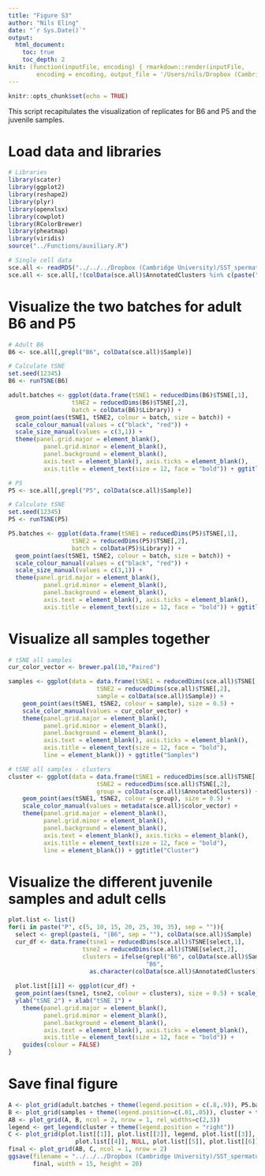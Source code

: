 ```yaml
---
title: "Figure S3"
author: "Nils Eling"
date: "`r Sys.Date()`"
output: 
  html_document:
    toc: true
    toc_depth: 2
knit: (function(inputFile, encoding) { rmarkdown::render(inputFile, 
        encoding = encoding, output_file = '/Users/nils/Dropbox (Cambridge University)/SST_spermatocytes/Analysis/Figures/Fig_S3.html') })
---
```


```r
knitr::opts_chunk$set(echo = TRUE)
```

This script recapitulates the visualization of replicates for B6 and P5 and the juvenile samples. 

# Load data and libraries

```r
# Libraries
library(scater)
library(ggplot2)
library(reshape2)
library(plyr)
library(openxlsx)
library(cowplot)
library(RColorBrewer)
library(pheatmap)
library(viridis)
source("../Functions/auxiliary.R")

# Single cell data
sce.all <- readRDS("../../../Dropbox (Cambridge University)/SST_spermatocytes/Analysis/data/10X_data/SCE_all.rds")
sce.all <- sce.all[,!(colData(sce.all)$AnnotatedClusters %in% c(paste("NA", 1:5, sep = ""), "Outliers"))]
```

# Visualize the two batches for adult B6 and P5

```r
# Adult B6
B6 <- sce.all[,grepl("B6", colData(sce.all)$Sample)]

# Calculate tSNE
set.seed(12345)
B6 <- runTSNE(B6)

adult.batches <- ggplot(data.frame(tSNE1 = reducedDims(B6)$TSNE[,1],
                  tSNE2 = reducedDims(B6)$TSNE[,2],
                  batch = colData(B6)$Library)) + 
  geom_point(aes(tSNE1, tSNE2, colour = batch, size = batch)) +
  scale_colour_manual(values = c("black", "red")) +
  scale_size_manual(values = c(3,1)) + 
  theme(panel.grid.major = element_blank(),
          panel.grid.minor = element_blank(),
          panel.background = element_blank(),
          axis.text = element_blank(), axis.ticks = element_blank(),
          axis.title = element_text(size = 12, face = "bold")) + ggtitle("B6")

# P5
P5 <- sce.all[,grepl("P5", colData(sce.all)$Sample)]

# Calculate tSNE
set.seed(12345)
P5 <- runTSNE(P5)

P5.batches <- ggplot(data.frame(tSNE1 = reducedDims(P5)$TSNE[,1],
                  tSNE2 = reducedDims(P5)$TSNE[,2],
                  batch = colData(P5)$Library)) + 
  geom_point(aes(tSNE1, tSNE2, colour = batch, size = batch)) +
  scale_colour_manual(values = c("black", "red")) +
  scale_size_manual(values = c(3,1)) + 
  theme(panel.grid.major = element_blank(),
          panel.grid.minor = element_blank(),
          panel.background = element_blank(),
          axis.text = element_blank(), axis.ticks = element_blank(),
          axis.title = element_text(size = 12, face = "bold")) + ggtitle("P5")
```

# Visualize all samples together

```r
# tSNE all samples
cur_color_vector <- brewer.pal(10,"Paired")

samples <- ggplot(data = data.frame(tSNE1 = reducedDims(sce.all)$TSNE[,1],
                         tSNE2 = reducedDims(sce.all)$TSNE[,2],
                         sample = colData(sce.all)$Sample)) +
    geom_point(aes(tSNE1, tSNE2, colour = sample), size = 0.5) +
    scale_color_manual(values = cur_color_vector) + 
    theme(panel.grid.major = element_blank(),
          panel.grid.minor = element_blank(),
          panel.background = element_blank(),
          axis.text = element_blank(), axis.ticks = element_blank(),
          axis.title = element_text(size = 12, face = "bold"), 
          line = element_blank()) + ggtitle("Samples")

# tSNE all samples - clusters
cluster <- ggplot(data = data.frame(tSNE1 = reducedDims(sce.all)$TSNE[,1],
                         tSNE2 = reducedDims(sce.all)$TSNE[,2],
                         group = colData(sce.all)$AnnotatedClusters)) +
    geom_point(aes(tSNE1, tSNE2, colour = group), size = 0.5) +
    scale_color_manual(values = metadata(sce.all)$color_vector) + 
    theme(panel.grid.major = element_blank(),
          panel.grid.minor = element_blank(),
          panel.background = element_blank(),
          axis.text = element_blank(), axis.ticks = element_blank(),
          axis.title = element_text(size = 12, face = "bold"), 
          line = element_blank()) + ggtitle("Cluster")

```


# Visualize the different juvenile samples and adult cells

```r
plot.list <- list()
for(i in paste("P", c(5, 10, 15, 20, 25, 30, 35), sep = "")){
  select <- grepl(paste(i, "|B6", sep = ""), colData(sce.all)$Sample)
  cur_df <- data.frame(tsne1 = reducedDims(sce.all)$TSNE[select,1],
                     tsne2 = reducedDims(sce.all)$TSNE[select,2],
                     clusters = ifelse(grepl("B6", colData(sce.all)$Sample[select]),
                                       "B6",
                       as.character(colData(sce.all)$AnnotatedClusters)[select])) 
  
  plot.list[[i]] <- ggplot(cur_df) +
  geom_point(aes(tsne1, tsne2, colour = clusters), size = 0.5) + scale_color_manual(values = c(metadata(sce.all)$color_vector, "B6" = "light grey")) + 
  ylab("tSNE 2") + xlab("tSNE 1") +
    theme(panel.grid.major = element_blank(),
          panel.grid.minor = element_blank(),
          panel.background = element_blank(),
          axis.text = element_blank(), axis.ticks = element_blank(),
          axis.title = element_text(size = 12, face = "bold")) + 
    guides(colour = FALSE)
}


```


# Save final figure

```r
A <- plot_grid(adult.batches + theme(legend.position = c(.8,.9)), P5.batches + theme(legend.position = c(.8,.9)), ncol = 1, nrow = 2)
B <- plot_grid(samples + theme(legend.position=c(.01,.05)), cluster + theme(legend.position = "none"), ncol = 1, nrow =2)
AB <- plot_grid(A, B, ncol = 2, nrow = 1, rel_widths=c(2,3))
legend <- get_legend(cluster + theme(legend.position = "right"))
C <- plot_grid(plot.list[[1]], plot.list[[2]], legend, plot.list[[3]], 
                   plot.list[[4]], NULL, plot.list[[5]], plot.list[[6]], plot.list[[7]], ncol = 3, nrow = 3)
final <- plot_grid(AB, C, ncol = 1, nrow = 2)
ggsave(filename = "../../../Dropbox (Cambridge University)/SST_spermatocytes/Revisions/Results/New_figures/Supplemental_figures/Fig_S2/Fig_S2.pdf", 
       final, width = 15, height = 20)
```
